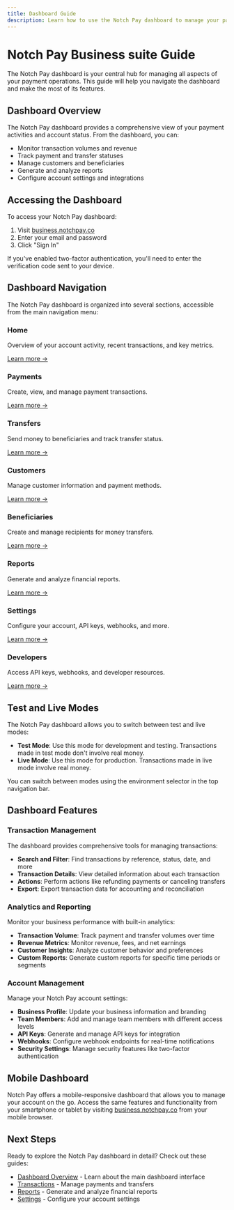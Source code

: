 ```yaml
---
title: Dashboard Guide
description: Learn how to use the Notch Pay dashboard to manage your payments, transfers, and account
---
```


# Notch Pay Business suite Guide

The Notch Pay dashboard is your central hub for managing all aspects of your payment operations. This guide will help you navigate the dashboard and make the most of its features.

## Dashboard Overview

The Notch Pay dashboard provides a comprehensive view of your payment activities and account status. From the dashboard, you can:

- Monitor transaction volumes and revenue
- Track payment and transfer statuses
- Manage customers and beneficiaries
- Generate and analyze reports
- Configure account settings and integrations

## Accessing the Dashboard

To access your Notch Pay dashboard:

1. Visit [business.notchpay.co](https://business.notchpay.co)
2. Enter your email and password
3. Click "Sign In"

If you've enabled two-factor authentication, you'll need to enter the verification code sent to your device.

## Dashboard Navigation

The Notch Pay dashboard is organized into several sections, accessible from the main navigation menu:

<div className="grid grid-cols-1 md:grid-cols-2 gap-4 mt-6">
  <div className="border rounded-lg p-6 hover:shadow-md transition-shadow">
    <h3 className="text-lg font-semibold mb-2">Home</h3>
    <p className="mb-4">Overview of your account activity, recent transactions, and key metrics.</p>
    <a href="/docs/dashboard/overview" className="text-blue-600 hover:underline">Learn more →</a>
  </div>
  <div className="border rounded-lg p-6 hover:shadow-md transition-shadow">
    <h3 className="text-lg font-semibold mb-2">Payments</h3>
    <p className="mb-4">Create, view, and manage payment transactions.</p>
    <a href="/docs/dashboard/transactions#payments" className="text-blue-600 hover:underline">Learn more →</a>
  </div>
</div>

<div className="grid grid-cols-1 md:grid-cols-2 gap-4 mt-4">
  <div className="border rounded-lg p-6 hover:shadow-md transition-shadow">
    <h3 className="text-lg font-semibold mb-2">Transfers</h3>
    <p className="mb-4">Send money to beneficiaries and track transfer status.</p>
    <a href="/docs/dashboard/transactions#transfers" className="text-blue-600 hover:underline">Learn more →</a>
  </div>
  <div className="border rounded-lg p-6 hover:shadow-md transition-shadow">
    <h3 className="text-lg font-semibold mb-2">Customers</h3>
    <p className="mb-4">Manage customer information and payment methods.</p>
    <a href="/docs/customers" className="text-blue-600 hover:underline">Learn more →</a>
  </div>
</div>

<div className="grid grid-cols-1 md:grid-cols-2 gap-4 mt-4">
  <div className="border rounded-lg p-6 hover:shadow-md transition-shadow">
    <h3 className="text-lg font-semibold mb-2">Beneficiaries</h3>
    <p className="mb-4">Create and manage recipients for money transfers.</p>
    <a href="/docs/send-money/beneficiaries" className="text-blue-600 hover:underline">Learn more →</a>
  </div>
  <div className="border rounded-lg p-6 hover:shadow-md transition-shadow">
    <h3 className="text-lg font-semibold mb-2">Reports</h3>
    <p className="mb-4">Generate and analyze financial reports.</p>
    <a href="/docs/dashboard/reports" className="text-blue-600 hover:underline">Learn more →</a>
  </div>
</div>

<div className="grid grid-cols-1 md:grid-cols-2 gap-4 mt-4">
  <div className="border rounded-lg p-6 hover:shadow-md transition-shadow">
    <h3 className="text-lg font-semibold mb-2">Settings</h3>
    <p className="mb-4">Configure your account, API keys, webhooks, and more.</p>
    <a href="/docs/dashboard/settings" className="text-blue-600 hover:underline">Learn more →</a>
  </div>
  <div className="border rounded-lg p-6 hover:shadow-md transition-shadow">
    <h3 className="text-lg font-semibold mb-2">Developers</h3>
    <p className="mb-4">Access API keys, webhooks, and developer resources.</p>
    <a href="/docs/dashboard/settings#developer-settings" className="text-blue-600 hover:underline">Learn more →</a>
  </div>
</div>

## Test and Live Modes

The Notch Pay dashboard allows you to switch between test and live modes:

- **Test Mode**: Use this mode for development and testing. Transactions made in test mode don't involve real money.
- **Live Mode**: Use this mode for production. Transactions made in live mode involve real money.

You can switch between modes using the environment selector in the top navigation bar.

## Dashboard Features

### Transaction Management

The dashboard provides comprehensive tools for managing transactions:

- **Search and Filter**: Find transactions by reference, status, date, and more
- **Transaction Details**: View detailed information about each transaction
- **Actions**: Perform actions like refunding payments or canceling transfers
- **Export**: Export transaction data for accounting and reconciliation

### Analytics and Reporting

Monitor your business performance with built-in analytics:

- **Transaction Volume**: Track payment and transfer volumes over time
- **Revenue Metrics**: Monitor revenue, fees, and net earnings
- **Customer Insights**: Analyze customer behavior and preferences
- **Custom Reports**: Generate custom reports for specific time periods or segments

### Account Management

Manage your Notch Pay account settings:

- **Business Profile**: Update your business information and branding
- **Team Members**: Add and manage team members with different access levels
- **API Keys**: Generate and manage API keys for integration
- **Webhooks**: Configure webhook endpoints for real-time notifications
- **Security Settings**: Manage security features like two-factor authentication

## Mobile Dashboard

Notch Pay offers a mobile-responsive dashboard that allows you to manage your account on the go. Access the same features and functionality from your smartphone or tablet by visiting [business.notchpay.co](https://business.notchpay.co) from your mobile browser.

## Next Steps

Ready to explore the Notch Pay dashboard in detail? Check out these guides:

- [Dashboard Overview](/docs/dashboard/overview) - Learn about the main dashboard interface
- [Transactions](/docs/dashboard/transactions) - Manage payments and transfers
- [Reports](/docs/dashboard/reports) - Generate and analyze financial reports
- [Settings](/docs/dashboard/settings) - Configure your account settings